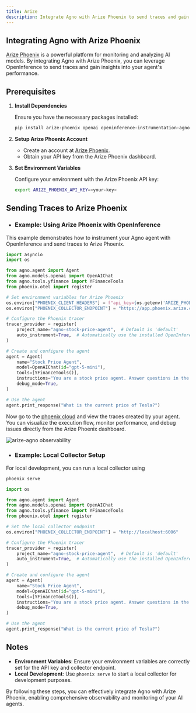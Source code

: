 ```yaml
---
title: Arize
description: Integrate Agno with Arize Phoenix to send traces and gain insights into your agent's performance.
---
```


## Integrating Agno with Arize Phoenix

[Arize Phoenix](https://phoenix.arize.com/) is a powerful platform for monitoring and analyzing AI models. By integrating Agno with Arize Phoenix, you can leverage OpenInference to send traces and gain insights into your agent's performance.

## Prerequisites

1. **Install Dependencies**

   Ensure you have the necessary packages installed:

   ```bash
   pip install arize-phoenix openai openinference-instrumentation-agno opentelemetry-sdk opentelemetry-exporter-otlp
   ```

2. **Setup Arize Phoenix Account**

   - Create an account at [Arize Phoenix](https://phoenix.arize.com/).
   - Obtain your API key from the Arize Phoenix dashboard.

3. **Set Environment Variables**

   Configure your environment with the Arize Phoenix API key:

   ```bash
   export ARIZE_PHOENIX_API_KEY=<your-key>
   ```

## Sending Traces to Arize Phoenix

- ### Example: Using Arize Phoenix with OpenInference

This example demonstrates how to instrument your Agno agent with OpenInference and send traces to Arize Phoenix.

```python
import asyncio
import os

from agno.agent import Agent
from agno.models.openai import OpenAIChat
from agno.tools.yfinance import YFinanceTools
from phoenix.otel import register

# Set environment variables for Arize Phoenix
os.environ["PHOENIX_CLIENT_HEADERS"] = f"api_key={os.getenv('ARIZE_PHOENIX_API_KEY')}"
os.environ["PHOENIX_COLLECTOR_ENDPOINT"] = "https://app.phoenix.arize.com"

# Configure the Phoenix tracer
tracer_provider = register(
    project_name="agno-stock-price-agent",  # Default is 'default'
    auto_instrument=True,  # Automatically use the installed OpenInference instrumentation
)

# Create and configure the agent
agent = Agent(
    name="Stock Price Agent",
    model=OpenAIChat(id="gpt-5-mini"),
    tools=[YFinanceTools()],
    instructions="You are a stock price agent. Answer questions in the style of a stock analyst.",
    debug_mode=True,
)

# Use the agent
agent.print_response("What is the current price of Tesla?")
```

Now go to the [phoenix cloud](https://app.phoenix.arize.com) and view the traces created by your agent. You can visualize the execution flow, monitor performance, and debug issues directly from the Arize Phoenix dashboard.
<Frame caption="Arize Phoenix Trace">
  <img
    src="/images/arize-phoenix-trace.png"
    style={{ borderRadius: '10px', width: '100%', maxWidth: '800px' }}
    alt="arize-agno observability"
  />
</Frame>

- ### Example: Local Collector Setup

For local development, you can run a local collector using
```bash
phoenix serve
```

```python
import os

from agno.agent import Agent
from agno.models.openai import OpenAIChat
from agno.tools.yfinance import YFinanceTools
from phoenix.otel import register

# Set the local collector endpoint
os.environ["PHOENIX_COLLECTOR_ENDPOINT"] = "http://localhost:6006"

# Configure the Phoenix tracer
tracer_provider = register(
    project_name="agno-stock-price-agent",  # Default is 'default'
    auto_instrument=True,  # Automatically use the installed OpenInference instrumentation
)

# Create and configure the agent
agent = Agent(
    name="Stock Price Agent",
    model=OpenAIChat(id="gpt-5-mini"),
    tools=[YFinanceTools()],
    instructions="You are a stock price agent. Answer questions in the style of a stock analyst.",
    debug_mode=True,
)

# Use the agent
agent.print_response("What is the current price of Tesla?")
```

## Notes

- **Environment Variables**: Ensure your environment variables are correctly set for the API key and collector endpoint.
- **Local Development**: Use `phoenix serve` to start a local collector for development purposes.

By following these steps, you can effectively integrate Agno with Arize Phoenix, enabling comprehensive observability and monitoring of your AI agents.